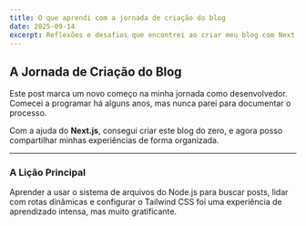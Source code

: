 ```yaml
---
title: O que aprendi com a jornada de criação do blog
date: 2025-09-14
excerpt: Reflexões e desafios que encontrei ao criar meu blog com Next.js, de ponta a ponta.
---
```


## A Jornada de Criação do Blog

Este post marca um novo começo na minha jornada como desenvolvedor. Comecei a programar há alguns anos, mas nunca parei para documentar o processo.

Com a ajuda do **Next.js**, consegui criar este blog do zero, e agora posso compartilhar minhas experiências de forma organizada.

---

### A Lição Principal
Aprender a usar o sistema de arquivos do Node.js para buscar posts, lidar com rotas dinâmicas e configurar o Tailwind CSS foi uma experiência de aprendizado intensa, mas muito gratificante.